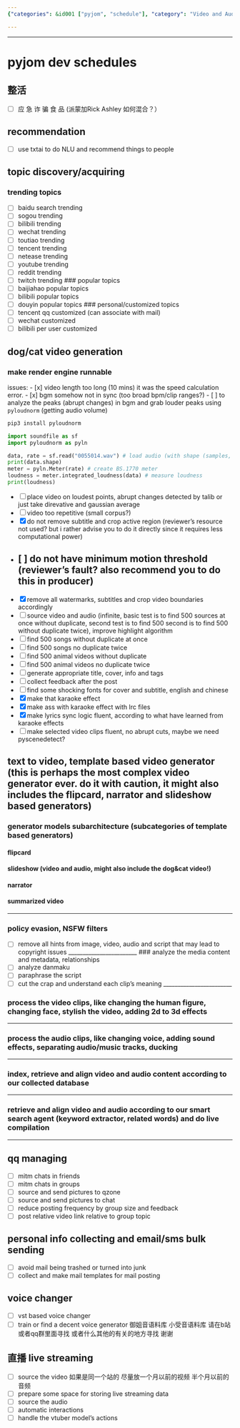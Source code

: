 ```yaml
---
{"categories": &id001 ["pyjom", "schedule"], "category": "Video and Audio Processing", "date": "2023-12-22 23:52:59", "description": "This article features discussions on various video and audio processing projects. These projects cover a wide range of tasks such as Natural Language Understanding (NLU), trending topic discovery, loudness improvement, watermark removal, enhanced highlight algorithms, voice changing technology, locating older content, and live streaming for quality enhancement.", "tags": *id001, "title": "pyjom schedules"}

---
```


------

# pyjom dev schedules

## 整活
- [ ] 应 急 诈 骗 食 品 (派蒙加Rick Ashley 如何混合？）

## recommendation
- [ ] use txtai to do NLU and recommend things to people

## topic discovery/acquiring
### trending topics
- [ ] baidu search trending
- [ ] sogou trending
- [ ] bilibili trending
- [ ] wechat trending
- [ ] toutiao trending
- [ ] tencent trending
- [ ] netease trending
- [ ] youtube trending
- [ ] reddit trending
- [ ] twitch trending
### popular topics
- [ ] baijiahao popular topics
- [ ] bilibili popular topics
- [ ] douyin popular topics
### personal/customized topics
- [ ] tencent qq customized (can associate with mail)
- [ ] wechat customized
- [ ] bilibili per user customized

## dog/cat video generation
### make render engine runnable
issues:
- [x] video length too long (10 mins)
it was the speed calculation error.
- [x] bgm somehow not in sync (too broad bpm/clip ranges?)
- [ ] to analyze the peaks (abrupt changes) in bgm and grab louder peaks using `pyloudnorm` (getting audio volume)
```bash
pip3 install pyloudnorm
```

```python
import soundfile as sf
import pyloudnorm as pyln

data, rate = sf.read("0055014.wav") # load audio (with shape (samples, channels))
print(data.shape)
meter = pyln.Meter(rate) # create BS.1770 meter
loudness = meter.integrated_loudness(data) # measure loudness
print(loudness)
```
- [ ] place video on loudest points, abrupt changes detected by talib or just take direvative and gaussian average
- [ ] video too repetitive (small corpus?)
- [x] do not remove subtitle and crop active region (reviewer's resource not used? but i rather advise you to do it directly since it requires less computational power)
- [ ] do not have minimum motion threshold (reviewer's fault? also recommend you to do this in producer)
-----------------
- [x] remove all watermarks, subtitles and crop video boundaries accordingly
- [ ] source video and audio (infinite, basic test is to find 500 sources at once without duplicate, second test is to find 500 second is to find 500 without duplicate twice), improve highlight algorithm
- [ ] find 500 songs without duplicate at once
- [ ] find 500 songs no duplicate twice
- [ ] find 500 animal videos without duplicate
- [ ] find 500 animal videos no duplicate twice
- [ ] generate appropriate title, cover, info and tags
- [ ] collect feedback after the post
- [ ] find some shocking fonts for cover and subtitle, english and chinese
- [x] make that karaoke effect
- [x] make ass with karaoke effect with lrc files
- [x] make lyrics sync logic fluent, according to what have learned from karaoke effects
- [ ] make selected video clips fluent, no abrupt cuts, maybe we need pyscenedetect?

## text to video, template based video generator (this is perhaps the most complex video generator ever. do it with caution, it might also includes the flipcard, narrator and slideshow based generators)
### generator models subarchitecture (subcategories of template based generators)
#### flipcard
#### slideshow (video and audio, might also include the dog&cat video!)
#### narrator
#### summarized video
________________________
### policy evasion, NSFW filters
- [ ] remove all hints from image, video, audio and script that may lead to copyright issues
________________________
### analyze the media content and metadata, relationships
- [ ] analyze danmaku
- [ ] paraphrase the script
- [ ] cut the crap and understand each clip's meaning
________________________

### process the video clips, like changing the human figure, changing face, stylish the video, adding 2d to 3d effects
________________________

### process the audio clips, like changing voice, adding sound effects, separating audio/music tracks, ducking
________________________

### index, retrieve and align video and audio content according to our collected database
________________________

### retrieve and align video and audio according to our smart search agent (keyword extractor, related words) and do live compilation
________________________

## qq managing
- [ ] mitm chats in friends
- [ ] mitm chats in groups
- [ ] source and send pictures to qzone
- [ ] source and send pictures to chat
- [ ] reduce posting frequency by group size and feedback
- [ ] post relative video link relative to group topic

## personal info collecting and email/sms bulk sending
- [ ] avoid mail being trashed or turned into junk
- [ ] collect and make mail templates for mail posting

## voice changer
- [ ] vst based voice changer
- [ ] train or find a decent voice generator 御姐音语料库 小受音语料库
请在b站或者qq群里面寻找 或者什么其他的有关的地方寻找 谢谢

## 直播 live streaming
- [ ] source the video
如果是同一个站的 尽量放一个月以前的视频 半个月以前的音频
- [ ] prepare some space for storing live streaming data
- [ ] source the audio
- [ ] automatic interactions
- [ ] handle the vtuber model's actions

